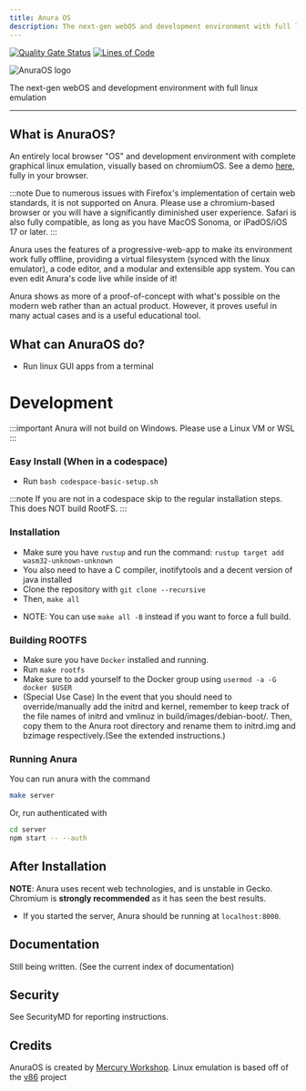 ```yaml
---
title: Anura OS
description: The next-gen webOS and development environment with full linux emulation
---
```


[![Quality Gate Status](https://sonarcloud.io/api/project_badges/measure?project=MercuryWorkshop_anuraOS&metric=alert_status)](https://sonarcloud.io/summary/new_code?id=MercuryWorkshop_anuraOS)
[![Lines of Code](https://sonarcloud.io/api/project_badges/measure?project=MercuryWorkshop_anuraOS&metric=ncloc)](https://sonarcloud.io/summary/new_code?id=MercuryWorkshop_anuraOS)

![AnuraOS logo](https://raw.githubusercontent.com/MercuryWorkshop/anuraOS/main/assets/logo_dark.png)

The next-gen webOS and development environment with full linux emulation

---

## What is AnuraOS?

An entirely local browser "OS" and development environment with complete graphical linux emulation, visually based on chromiumOS. See a demo [here](https://anura.pro), fully in your browser.

:::note
Due to numerous issues with Firefox's implementation of certain web standards, it is not supported on Anura.
Please use a chromium-based browser or you will have a significantly diminished user experience.
Safari is also fully compatible, as long as you have MacOS Sonoma, or iPadOS/iOS 17 or later.
:::

Anura uses the features of a progressive-web-app to make its environment work fully offline, providing a virtual filesystem (synced with the linux emulator), a code editor, and a modular and extensible app system. You can even edit Anura's code live while inside of it!

Anura shows as more of a proof-of-concept with what's possible on the modern web rather than an actual product. However, it proves useful in many actual cases and is a useful educational tool.

## What can AnuraOS do?

-   Run linux GUI apps from a terminal

# Development

:::important 
Anura will not build on Windows. Please use a Linux VM or WSL
:::

### Easy Install (When in a codespace)

-   Run `bash codespace-basic-setup.sh`

:::note
If you are not in a codespace skip to the regular installation steps.
This does NOT build RootFS.
:::

### Installation

-   Make sure you have `rustup` and run the command: `rustup target add wasm32-unknown-unknown`
-   You also need to have a C compiler, inotifytools and a decent version of java installed
-   Clone the repository with `git clone --recursive`
-   Then, `make all`

*   NOTE: You can use `make all -B` instead if you want to force a full build.

### Building ROOTFS

-   Make sure you have `Docker` installed and running.
-   Run `make rootfs`
-   Make sure to add yourself to the Docker group using `usermod -a -G docker $USER`
-   (Special Use Case) In the event that you should need to override/manually add the initrd and kernel, remember to keep track of the file names of initrd and vmlinuz in build/images/debian-boot/. Then, copy them to the Anura root directory and rename them to initrd.img and bzimage respectively.(See the extended instructions.)

### Running Anura

You can run anura with the command

```sh
make server
```

Or, run authenticated with

```sh
cd server
npm start -- --auth
```

## After Installation

**NOTE**: Anura uses recent web technologies, and is unstable in Gecko. Chromium is **strongly recommended** as it has seen the best results.

-   If you started the server, Anura should be running at `localhost:8000`.

## Documentation

Still being written. (See the current index of documentation)

## Security

See SecurityMD for reporting instructions.

## Credits

AnuraOS is created by [Mercury Workshop](https://mercurywork.shop). Linux emulation is based off of the [v86](https://github.com/copy/v86) project
